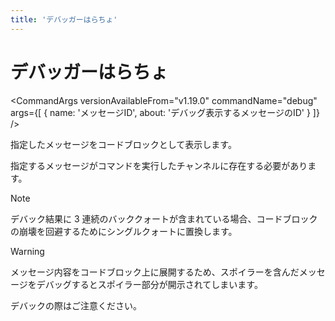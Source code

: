 ```yaml
---
title: 'デバッガーはらちょ'
---
```



# デバッガーはらちょ

<CommandArgs
  versionAvailableFrom="v1.19.0"
  commandName="debug"
  args={[
    {
      name: 'メッセージID',
      about: 'デバッグ表示するメッセージのID'
    }
  ]}
/>

指定したメッセージをコードブロックとして表示します。

指定するメッセージがコマンドを実行したチャンネルに存在する必要があります。

> [!NOTE]
>
> デバック結果に 3 連続のバッククォートが含まれている場合、コードブロックの崩壊を回避するためにシングルクォートに置換します。

> [!WARNING]
>
> メッセージ内容をコードブロック上に展開するため、スポイラーを含んだメッセージをデバッグするとスポイラー部分が開示されてしまいます。
>
> デバックの際はご注意ください。
